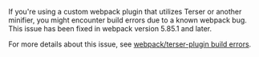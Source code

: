 If you're using a custom webpack plugin that utilizes Terser or another minifier, you might encounter build errors due to a known webpack bug. This issue has been fixed in webpack version 5.85.1 and later.

For more details about this issue, see [webpack/terser-plugin build errors](https://github.com/getsentry/sentry-javascript/issues/14091).